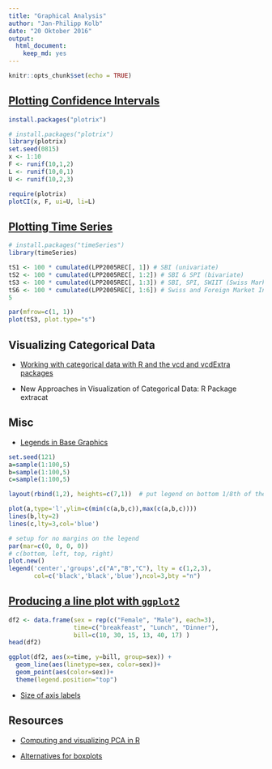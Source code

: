 ```yaml
---
title: "Graphical Analysis"
author: "Jan-Philipp Kolb"
date: "20 Oktober 2016"
output: 
  html_document: 
    keep_md: yes
---
```


```r
knitr::opts_chunk$set(echo = TRUE)
```

## [Plotting Confidence Intervals](http://stackoverflow.com/questions/14069629/plotting-confidence-intervals)

```r
install.packages("plotrix")
```



```r
# install.packages("plotrix")
library(plotrix)
set.seed(0815)
x <- 1:10
F <- runif(10,1,2) 
L <- runif(10,0,1)
U <- runif(10,2,3)

require(plotrix)
plotCI(x, F, ui=U, li=L)
```

## [Plotting Time Series](https://cran.r-project.org/web/packages/timeSeries/vignettes/timeSeriesPlot.pdf)

```r
# install.packages("timeSeries")
library(timeSeries)
```

```r
tS1 <- 100 * cumulated(LPP2005REC[, 1]) # SBI (univariate)
tS2 <- 100 * cumulated(LPP2005REC[, 1:2]) # SBI & SPI (bivariate)
tS3 <- 100 * cumulated(LPP2005REC[, 1:3]) # SBI, SPI, SWIIT (Swiss Market)
tS6 <- 100 * cumulated(LPP2005REC[, 1:6]) # Swiss and Foreign Market Indexes
5
```

```r
par(mfrow=c(1, 1))
plot(tS3, plot.type="s")
```


## Visualizing Categorical Data

- [Working with categorical data with R and the vcd and vcdExtra packages](https://cran.r-project.org/web/packages/vcdExtra/vignettes/vcd-tutorial.pdf)

- New Approaches in Visualization of Categorical Data: R Package extracat

## Misc 

- [Legends in Base Graphics](http://stackoverflow.com/questions/3932038/plot-a-legend-outside-of-the-plotting-area-in-base-graphics)

```r
set.seed(121)
a=sample(1:100,5)
b=sample(1:100,5)
c=sample(1:100,5)

layout(rbind(1,2), heights=c(7,1))  # put legend on bottom 1/8th of the chart

plot(a,type='l',ylim=c(min(c(a,b,c)),max(c(a,b,c))))
lines(b,lty=2)
lines(c,lty=3,col='blue')

# setup for no margins on the legend
par(mar=c(0, 0, 0, 0))
# c(bottom, left, top, right)
plot.new()
legend('center','groups',c("A","B","C"), lty = c(1,2,3),
       col=c('black','black','blue'),ncol=3,bty ="n")
```


## [Producing a line plot with `ggplot2`](http://www.sthda.com/english/wiki/ggplot2-line-types-how-to-change-line-types-of-a-graph-in-r-software)


```r
df2 <- data.frame(sex = rep(c("Female", "Male"), each=3),
                  time=c("breakfeast", "Lunch", "Dinner"),
                  bill=c(10, 30, 15, 13, 40, 17) )
head(df2)
```


```r
ggplot(df2, aes(x=time, y=bill, group=sex)) +
  geom_line(aes(linetype=sex, color=sex))+
  geom_point(aes(color=sex))+
  theme(legend.position="top")
```

- [Size of axis labels](http://stackoverflow.com/questions/14942681/change-size-of-axes-title-and-labels-in-ggplot2)


## Resources

- [Computing and visualizing PCA in R](https://www.r-bloggers.com/computing-and-visualizing-pca-in-r/)

- [Alternatives for boxplots](http://www.sthda.com/english/wiki/ggplot2-easy-way-to-mix-multiple-graphs-on-the-same-page-r-software-and-data-visualization)